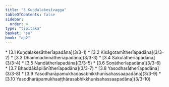 ```yaml
---
title: "3 Kuṇḍalakesīvagga"
tableOfContents: false
sidebar:
  order: 4
type: "tipitaka"
basket: "su"
book: "ap2"
---
```



<DynamicBreadcrumb />



<TableOfContents book="ap2" section="3">
* [3.1 Kuṇḍalakesātherīapadāna](3/3-1)
* [3.2 Kisāgotamītherīapadāna](3/3-2)
* [3.3 Dhammadinnātherīapadāna](3/3-3)
* [3.4 Sakulātherīapadāna](3/3-4)
* [3.5 Nandātherīapadāna](3/3-5)
* [3.6 Soṇātherīapadāna](3/3-6)
* [3.7 Bhaddākāpilānītherīapadāna](3/3-7)
* [3.8 Yasodharātherīapadāna](3/3-8)
* [3.9 Yasodharāpamukhadasabhikkhunīsahassaapadāna](3/3-9)
* [3.10 Yasodharāpamukhaaṭṭhārasabhikkhunīsahassaapadāna](3/3-10)
</TableOfContents>